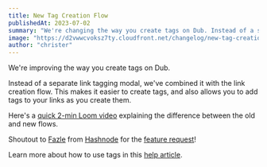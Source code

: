 ```yaml
---
title: New Tag Creation Flow
publishedAt: 2023-07-02
summary: "We're changing the way you create tags on Dub. Instead of a separate link tagging modal, we've combined it with the link creation flow."
image: "https://d2vwwcvoksz7ty.cloudfront.net/changelog/new-tag-creation-flow.png"
author: "christer"
---
```


We're improving the way you create tags on Dub.

Instead of a separate link tagging modal, we've combined it with the link creation flow. This makes it easier to create tags, and also allows you to add tags to your links as you create them.

Here's a [quick 2-min Loom video](https://www.loom.com/share/f7c17d8bcaf443f2a971a620a3a3126f) explaining the difference between the old and new flows.

Shoutout to [Fazle](https://twitter.com/fazlerocks) from [Hashnode](https://hashnode.com/) for the [feature request](https://github.com/steven-tey/dub/issues/240)!

Learn more about how to use tags in this [help article](/help/article/how-to-use-tags).
